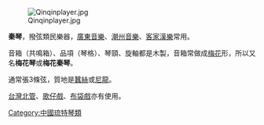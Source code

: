 [[File:Qinqinplayer.jpg|thumb]]

'''秦琴'''，撥弦類民樂器，[[廣東音樂|廣東音樂]]、[[潮州音樂|潮州音樂]]、[[客家漢樂|客家漢樂]]常用。

音箱（共鳴箱）、品項（琴格）、琴頸、旋軸都是木製，音箱常做成[[梅花|梅花]]形，所以又名'''梅花琴'''或'''梅花秦琴'''。

通常張3條弦，質地是[[蠶絲|蠶絲]]或[[尼龍|尼龍]]。

[[台灣|台灣]][[北管|北管]]、[[歌仔戲|歌仔戲]]、[[布袋戲|布袋戲]]亦有使用。

{{中国民族乐器}}
{{Musical-instruments-stub}}

[[Category:中國琉特琴類|Category:中國琉特琴類]]